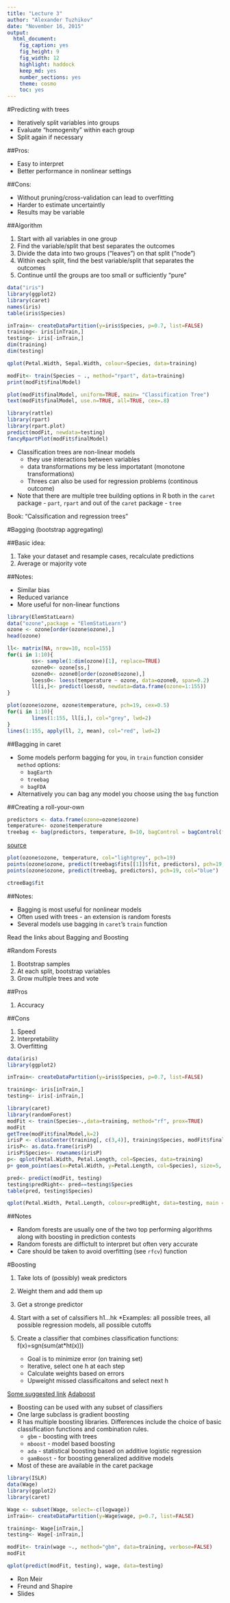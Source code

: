 ```yaml
---
title: "Lecture 3"
author: "Alexander Tuzhikov"
date: "November 16, 2015"
output: 
  html_document: 
    fig_caption: yes
    fig_height: 9
    fig_width: 12
    highlight: haddock
    keep_md: yes
    number_sections: yes
    theme: cosmo
    toc: yes
---
```


#Predicting with trees

* Iteratively split variables into groups
* Evaluate "homogenity" within each group
* Split again if necessary

##Pros:

* Easy to interpret
* Better performance in nonlinear settings

##Cons:

* Without pruning/cross-validation can lead to overfitting
* Harder to estimate uncertaintly
* Results may be variable

##Algorithm

1. Start with all variables in one group
2. Find the variable/split that best separates the outcomes
3. Divide the data into two groups ("leaves") on that split ("node")
4. Within each split, find the best variable/split that separates the outcomes
5. Continue until the groups are too small or sufficiently "pure"

```r
data("iris")
library(ggplot2)
library(caret)
names(iris)
table(iris$Species)

inTrain<- createDataPartition(y=iris$Species, p=0.7, list=FALSE)
training<- iris[inTrain,]
testing<- iris[-inTrain,]
dim(training)
dim(testing)

qplot(Petal.Width, Sepal.Width, colour=Species, data=training)

modFit<- train(Species ~ ., method="rpart", data=training)
print(modFit$finalModel)

plot(modFit$finalModel, uniform=TRUE, main= "Classification Tree")
text(modFit$finalModel, use.n=TRUE, all=TRUE, cex=.8)

library(rattle)
library(rpart)
library(rpart.plot)
predict(modFit, newdata=testing)
fancyRpartPlot(modFit$finalModel)
```

* Classification trees are non-linear models
    * they use interactions between variables
    * data transformations my be less importatant (monotone transformations)
    * Threes can also be used for regression problems (continous outcome)
* Note that there are multiple tree building options in R both in the `caret` package - `part`, `rpart` and out of the `caret` package - `tree`

Book: "Calssification and regression trees"

#Bagging (bootstrap aggregating)

##Basic idea:

1. Take your dataset and resample cases, recalculate predictions
2. Average or majority vote

##Notes:

* Similar bias
* Reduced variance
* More useful for non-linear functions

```r
library(ElemStatLearn)
data("ozone",package = "ElemStatLearn")
ozone <- ozone[order(ozone$ozone),]
head(ozone)

ll<- matrix(NA, nrow=10, ncol=155)
for(i in 1:10){
        ss<- sample(1:dim(ozone)[1], replace=TRUE)
        ozone0<- ozone[ss,]
        ozone0<- ozone0[order(ozone0$ozone),]
        loess0<- loess(temperature ~ ozone, data=ozone0, span=0.2)
        ll[i,]<- predict(loess0, newdata=data.frame(ozone=1:155))
}

plot(ozone$ozone, ozone$temperature, pch=19, cex=0.5)
for(i in 1:10){
        lines(1:155, ll[i,], col="grey", lwd=2)
}
lines(1:155, apply(ll, 2, mean), col="red", lwd=2)
```

##Bagging in caret

* Some models perform bagging for you, in `train` function consider `method` options:
    * `bagEarth`
    * `treebag`
    * `bagFDA`
* Alternatively you can bag any model you choose using the `bag` function

##Creating a roll-your-own

```r
predictors <- data.frame(ozone=ozone$ozone)
temperature<- ozone$temperature
treebag <- bag(predictors, temperature, B=10, bagControl = bagControl(fit=ctreeBag$fit, predict = ctreeBag$pred, aggregate = ctreeBag$aggregate))
```

[source](http://www.inside-r.org/packages/cran/docs/nbBag)

```r
plot(ozone$ozone, temperature, col="lightgrey", pch=19)
points(ozone$ozone, predict(treebag$fits[[1]]$fit, predictors), pch=19, col="red")
points(ozone$ozone, predict(treebag, predictors), pch=19, col="blue")

ctreeBag$fit

```

##Notes:

* Bagging is most useful for nonlinear models
* Often used with trees - an extension is random forests
* Several models use bagging in `caret`'s `train` function

Read the links about Bagging and Boosting

#Random Forests

1. Bootstrap samples
2. At each split, bootstrap variables
3. Grow multiple trees and vote

##Pros

1. Accuracy

##Cons

1. Speed
2. Interpretability
3. Overfitting

```r
data(iris)
library(ggplot2)

inTrain<- createDataPartition(y=iris$Species, p=0.7, list=FALSE)

training<- iris[inTrain,]
testing<- iris[-inTrain,]

library(caret)
library(randomForest)
modFit <- train(Species~.,data=training, method="rf", prox=TRUE)
modFit
getTree(modFit$finalModel,k=2)
irisP <- classCenter(training[, c(3,4)], training$Species, modFit$finalModel$prox)
irisP<- as.data.frame(irisP)
irisP$Species<- rownames(irisP)
p<- qplot(Petal.Width, Petal.Length, col=Species, data=training)
p+ geom_point(aes(x=Petal.Width, y=Petal.Length, col=Species), size=5, shape=4, data=irisP)

pred<- predict(modFit, testing)
testing$predRight<- pred==testing$Species
table(pred, testing$Species)

qplot(Petal.Width, Petal.Length, colour=predRight, data=testing, main = "newdata Predictions")
```

##Notes

* Random forests are usually one of the two top performing algorithms along with boosting in prediction contests
* Random forests are diffictult to interpret but often very accurate
* Care should be taken to avoid overfitting (see `rfcv`) function

#Boosting

1. Take lots of (possibly) weak predictors
2. Weight them and add them up
3. Get a stronge predictor

1. Start with a set of calssifiers h1...hk
    *Examples: all possible trees, all possible regression models, all possible cutoffs
    
2. Create a classifier that combines classification functions: f(x)=sgn(sum(at*ht(x)))
    * Goal is to minimize error (on training set)
    * Iterative, select one h at each step
    * Calculate weights based on errors
    * Upweight missed classificaitons and select next h
    
[Some suggested link](http://webee.technion.ac.il/people/rmeir/BoostingTutorial.pdf)
[Adaboost](https://en.wikipedia.org/wiki/AdaBoost)

* Boosting can be used with any subset of classifiers
* One large subclass is gradient boosting
* R has multiple boosting libraries. Differences include the choice of basic classification functions and combination rules.
    * `gbm` - boosting with trees
    * `mboost` - model based boosting
    * `ada` - statistical boosting based on additive logistic regression
    * `gamBoost` - for boosting generalized additive models
* Most of these are available in the caret package

```r
library(ISLR)
data(Wage)
library(ggplot2)
library(caret)

Wage <- subset(Wage, select=-c(logwage))
inTrain<- createDataPartition(y=Wage$wage, p=0.7, list=FALSE)

training<- Wage[inTrain,]
testing<- Wage[-inTrain,]

modFit<- train(wage ~., method="gbm", data=training, verbose=FALSE)
modFit

qplot(predict(modFit, testing), wage, data=testing)
```

* Ron Meir
* Freund and Shapire
* Slides